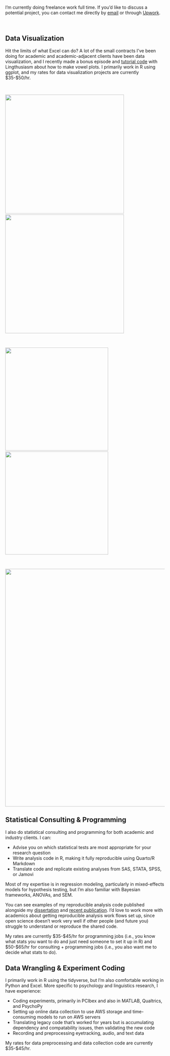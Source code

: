 I'm currently doing freelance work full time. If you'd like to discuss a potential project, you can contact me directly by [email](mailto:bethanyhgardner@gmail.com) or through [Upwork](https://www.upwork.com/freelancers/~01611ffda97429136e).

<br>

::: panel-tabset
## Data Visualization

Hit the limits of what Excel can do? A lot of the small contracts I've been doing for academic and academic-adjacent clients have been data visualization, and I recently made a bonus episode and [tutorial code](https://bethanyhgardner.github.io/lingthusiasm-vowel-plots/) with Lingthusiasm about how to make vowel plots. I primarily work in R using ggplot, and my rates for data visualization projects are currently $35-$50/hr.

<br>

![](images/example-survey.png){height=375px} &emsp;&emsp; ![](images/example-wells.png){height=375px}

<br>

 ![](images/example-eyetracking.png){height=325px} &emsp;&emsp; ![](images/example-slab.png){height=325px}

<br>

![](images/example-llm.png){fig-align="center" width="750px"}

## Statistical Consulting & Programming

I also do statistical consulting and programming for both academic and industry clients. I can:

*   Advise you on which statistical tests are most appropriate for your research question
*   Write analysis code in R, making it fully reproducible using Quarto/R Markdown
*   Translate code and replicate existing analyses from SAS, STATA, SPSS, or Jamovi

Most of my expertise is in regression modeling, particularly in mixed-effects models for hypothesis testing, but I'm also familiar with Bayesian frameworks, ANOVAs, and SEM.

You can see examples of my reproducible analysis code published alongside my [dissertation](https://github.com/bethanyhgardner/dissertation) and [recent publication](https://github.com/bethanyhgardner/gender-bias-names). I'd love to work more with academics about getting reproducible analysis work flows set up, since open science doesn't work very well if other people (and future you) struggle to understand or reproduce the shared code.

My rates are currently $35-$45/hr for programming jobs (i.e., you know what stats you want to do and just need someone to set it up in R) and $50-$65/hr for consulting + programming jobs (i.e., you also want me to decide what stats to do). 

## Data Wrangling & Experiment Coding

I primarily work in R using the tidyverse, but I'm also comfortable working in Python and Excel. More specific to psychology and linguistics research, I have experience:

*   Coding experiments, primarily in PCIbex and also in MATLAB, Qualtrics, and PsychoPy
*   Setting up online data collection to use AWS storage and time-consuming models to run on AWS servers
*   Translating legacy code that's worked for years but is accumulating dependency and compatability issues, then validating the new code
*   Recording and preprocessing eyetracking, audio, and text data

My rates for data preprocessing and data collection code are currently $35-$45/hr.

:::
